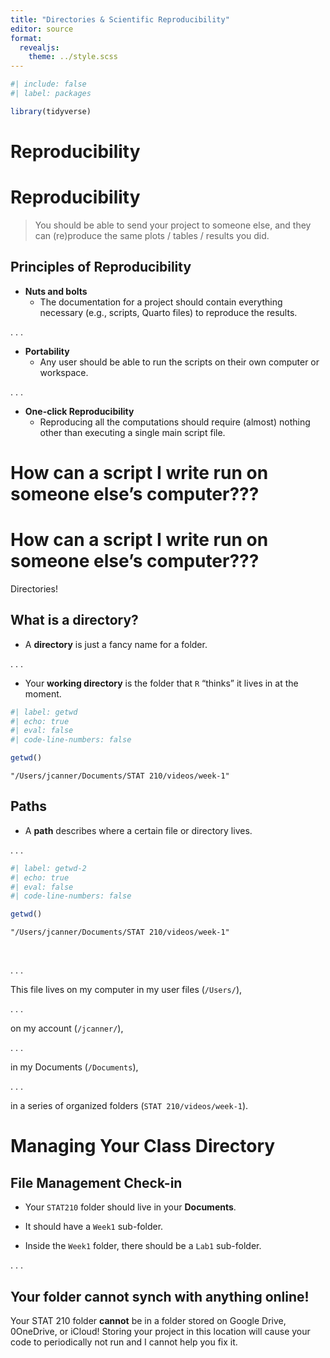 ```yaml
---
title: "Directories & Scientific Reproducibility"
editor: source
format: 
  revealjs:
    theme: ../style.scss
---
```


```r
#| include: false
#| label: packages

library(tidyverse)
```

# Reproducibility

# Reproducibility

> You should be able to send your project to someone else, and they can 
(re)produce the same plots / tables / results you did. 

## Principles of Reproducibility

- **Nuts and bolts**
  + [The documentation for a project should contain everything necessary (e.g., 
  scripts, Quarto files) to reproduce the results.]{.small}  


. . .

- **Portability**
  + [Any user should be able to run the scripts on their own computer or
  workspace.]{.small}

. . .

- **One-click Reproducibility**
  + [Reproducing all the computations should require (almost) nothing other than executing a single main script file.]{.small}


# How can a script I write run on someone else's computer???

# How can a script I write run on someone else's computer???

[Directories!]{.larger}

## What is a directory?

-   A **directory** is just a fancy name for a folder.

. . .

-   Your **working directory** is the folder that `R` "thinks" it lives in at
the moment.

```r
#| label: getwd
#| echo: true
#| eval: false
#| code-line-numbers: false

getwd()
```

```
"/Users/jcanner/Documents/STAT 210/videos/week-1"
```

## Paths

-   A **path** describes where a certain file or directory lives.

. . .

```r
#| label: getwd-2
#| echo: true
#| eval: false
#| code-line-numbers: false

getwd()
```

```
"/Users/jcanner/Documents/STAT 210/videos/week-1"
```

</br> 

. . .

This file lives on my computer in my user files (`/Users/`),

. . .

on my account (`/jcanner/`), 

. . .

in my Documents (`/Documents`), 

. . .

in a series of organized folders (`STAT 210/videos/week-1`). 

# Managing Your Class Directory

## File Management Check-in

::: {.incremental}
- Your `STAT210` folder should live in your **Documents**.

- It should have a `Week1` sub-folder. 

- Inside the `Week1` folder, there should be a `Lab1` sub-folder. 
:::
. . .

::: callout-caution
# Your folder cannot synch with anything online! 

Your STAT 210 folder **cannot** be in a folder stored on Google Drive, 0OneDrive, or iCloud!
Storing your project in this location will cause your code to periodically not
run and I cannot help you fix it.
:::
